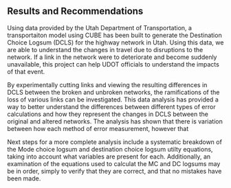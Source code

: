 ## Results and Recommendations

Using data provided by the Utah Department of Transportation, a transportaiton model using CUBE has been built to generate the Destination Choice Logsum (DCLS) for the highway network in Utah. Using this data, we are able to understand the changes in travel due to disruptions to the network. If a link in the network were to deteriorate and become suddenly unavailable, this project can help UDOT officials to understand the impacts of that event. 

By experimentally cutting links and viewing the resulting differences in DCLS between the broken and unbroken networks, the ramifications of the loss of various links can be investigated. This data analysis has provided a way to better understand the differences between different types of error calculations and how they represent the changes in DCLS between the original and altered networks. The analysis has shown that there is variation between how each method of error measurement, however that 

Next steps for a more complete analysis include a systematic breakdown of the Mode choice logsum and destination choice logsum utilty equations, taking into account what variables are present for each. Additionally, an examination of the equations used to calculat the MC and DC logsums may be in order, simply to verify that they are correct, and that no mistakes have been made. 


